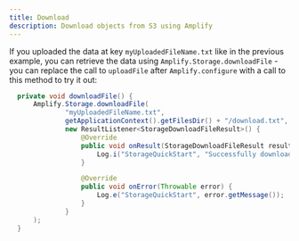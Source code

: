 ```yaml
---
title: Download
description: Download objects from S3 using Amplify
---
```


If you uploaded the data at key `myUploadedFileName.txt` like in the previous example, you can retrieve the data using `Amplify.Storage.downloadFile` - you can replace the call to `uploadFile` after `Amplify.configure` with a call to this method to try it out:

```java
  private void downloadFile() {
      Amplify.Storage.downloadFile(
              "myUploadedFileName.txt",
              getApplicationContext().getFilesDir() + "/download.txt",
              new ResultListener<StorageDownloadFileResult>() {
                  @Override
                  public void onResult(StorageDownloadFileResult result) {
                      Log.i("StorageQuickStart", "Successfully downloaded: " + result.getFile().getName());
                  }

                  @Override
                  public void onError(Throwable error) {
                      Log.e("StorageQuickStart", error.getMessage());
                  }
              }
      );
  }
```
